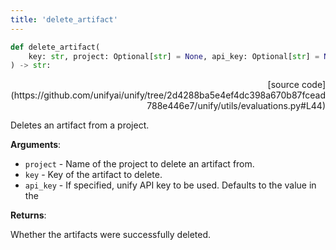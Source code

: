 ```yaml
---
title: 'delete_artifact'
---
```


```python
def delete_artifact(
    key: str, project: Optional[str] = None, api_key: Optional[str] = None
) -> str:
```

<p align="right">[source code](https://github.com/unifyai/unify/tree/2d4288ba5e4ef4dc398a670b87fcead788e446e7/unify/utils/evaluations.py#L44)</p>

Deletes an artifact from a project.

**Arguments**:

- `project` - Name of the project to delete an artifact from.
- `key` - Key of the artifact to delete.
- `api_key` - If specified, unify API key to be used. Defaults to the value in the



**Returns**:

Whether the artifacts were successfully deleted.